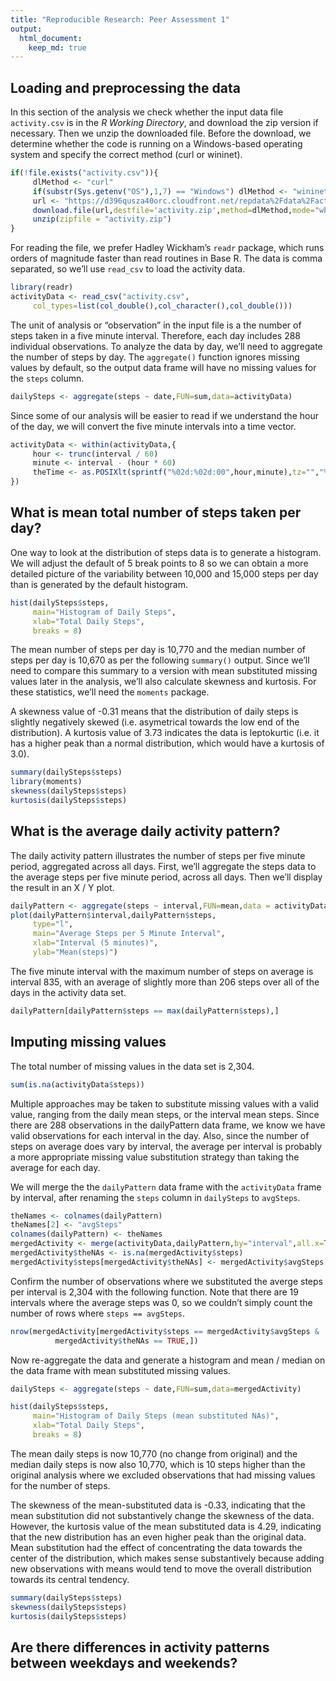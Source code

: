 ```yaml
---
title: "Reproducible Research: Peer Assessment 1"
output: 
  html_document:
    keep_md: true
---
```



## Loading and preprocessing the data
In this section of the analysis we check whether the input data file `activity.csv` is in the *R Working Directory*, and download the zip version if necessary. Then we unzip the downloaded file. Before the download, we determine whether the code is running on a Windows-based operating system and specify the correct method (curl or wininet). 
```r

if(!file.exists("activity.csv")){
     dlMethod <- "curl"
     if(substr(Sys.getenv("OS"),1,7) == "Windows") dlMethod <- "wininet"
     url <- "https://d396qusza40orc.cloudfront.net/repdata%2Fdata%2Factivity.zip"
     download.file(url,destfile='activity.zip',method=dlMethod,mode="wb")
     unzip(zipfile = "activity.zip")    
}

```
For reading the file, we prefer Hadley Wickham's `readr` package, which runs orders of magnitude faster than read routines in Base R. The data is comma separated, so we'll use `read_csv` to load the activity data.  

```r
library(readr)
activityData <- read_csv("activity.csv",
     col_types=list(col_double(),col_character(),col_double()))

```
The unit of analysis or "observation" in the input file is a the number of steps taken in a five minute interval. Therefore, each day includes 288 individual observations. To analyze the data by day, we'll need to aggregate the number of steps by day. The `aggregate()` function ignores missing values by default, so the output data frame will have no missing values for the `steps` column. 

```r
dailySteps <- aggregate(steps ~ date,FUN=sum,data=activityData)
```
Since some of our analysis will be easier to read if we understand the hour of the day, we will convert the five minute intervals into a time vector. 
```r
activityData <- within(activityData,{
     hour <- trunc(interval / 60)
     minute <- interval - (hour * 60)
     theTime <- as.POSIXlt(sprintf("%02d:%02d:00",hour,minute),tz="","%H:%M:%S")
})
```


## What is mean total number of steps taken per day?

One way to look at the distribution of steps data is to generate a histogram. We will adjust the default of 5 break points to 8 so we can obtain a more detailed picture of the variability between 10,000 and 15,000 steps per day than is generated by the default histogram. 

```r
hist(dailySteps$steps,
     main="Histogram of Daily Steps",
     xlab="Total Daily Steps",
     breaks = 8)
```

The mean number of steps per day is 10,770 and the median number of steps per day is 10,670 as per the following `summary()` output.  Since we'll need to compare this summary to a version with mean substituted missing values later in the analysis, we'll also calculate skewness and kurtosis. For these statistics, we'll need the `moments` package. 

A skewness value of -0.31 means that the distribution of daily steps is slightly negatively skewed (i.e. asymetrical towards the low end of the distribution). A kurtosis value of 3.73 indicates the data is leptokurtic (i.e. it has a higher peak than a normal distribution, which would have a kurtosis of 3.0). 
```r
summary(dailySteps$steps)
library(moments)
skewness(dailySteps$steps)
kurtosis(dailySteps$steps)
```

## What is the average daily activity pattern?
The daily activity pattern illustrates the number of steps per five minute period, aggregated across all days. First, we'll aggregate the steps data to the average steps per five minute period, across all days. Then we'll display the result in an X / Y plot. 

```r
dailyPattern <- aggregate(steps ~ interval,FUN=mean,data = activityData)
plot(dailyPattern$interval,dailyPattern$steps,
     type="l",
     main="Average Steps per 5 Minute Interval",
     xlab="Interval (5 minutes)",
     ylab="Mean(steps)")
```

The five minute interval with the maximum number of steps on average is interval 835, with an average of slightly more than 206 steps over all of the days in the activity data set.

```r
dailyPattern[dailyPattern$steps == max(dailyPattern$steps),] 
```

## Imputing missing values

The total number of missing values in the data set is 2,304. 

```r
sum(is.na(activityData$steps))
```

Multiple approaches may be taken to substitute missing values with a valid value, ranging from the daily mean steps, or the interval mean steps. Since there are 288 observations in the dailyPattern data frame, we know we have valid observations for each interval in the day. Also, since the number of steps on average does vary by interval, the average per interval is probably a more appropriate missing value substitution strategy than taking the average for each day. 

We will merge the the `dailyPattern` data frame with the `activityData` frame by interval, after renaming the `steps` column in `dailySteps` to `avgSteps`. 

```r
theNames <- colnames(dailyPattern)
theNames[2] <- "avgSteps"
colnames(dailyPattern) <- theNames 
mergedActivity <- merge(activityData,dailyPattern,by="interval",all.x=TRUE)
mergedActivity$theNAs <- is.na(mergedActivity$steps)
mergedActivity$steps[mergedActivity$theNAs] <- mergedActivity$avgSteps[mergedActivity$theNAs]
```

Confirm the number of observations where we substituted the averge steps per interval is 2,304 with the following function. Note that there are 19 intervals where the average steps was 0, so we couldn't simply count the number of rows where `steps == avgSteps`. 

```r
nrow(mergedActivity[mergedActivity$steps == mergedActivity$avgSteps &
          mergedActivity$theNAs == TRUE,])
```

Now re-aggregate the data and generate a histogram and mean / median on the data frame with mean substituted missing values. 

```r
dailySteps <- aggregate(steps ~ date,FUN=sum,data=mergedActivity)

hist(dailySteps$steps,
     main="Histogram of Daily Steps (mean substituted NAs)",
     xlab="Total Daily Steps",
     breaks = 8)
```

The mean daily steps is now 10,770 (no change from original) and the median daily steps is now also 10,770, which is 10 steps higher than the original analysis where we excluded observations that had missing values for the number of steps. 

The skewness of the mean-substituted data is -0.33, indicating that the mean substitution did not substantively change the skewness of the data. However, the kurtosis value of the mean substituted data is 4.29, indicating that the new distribution has an even higher peak than the original data. Mean substitution had the effect of concentrating the data towards the center of the distribution, which makes sense substantively because adding new observations with means would tend to move the overall distribution towards its central tendency. 

```r
summary(dailySteps$steps)
skewness(dailySteps$steps)
kurtosis(dailySteps$steps)
```


## Are there differences in activity patterns between weekdays and weekends?
